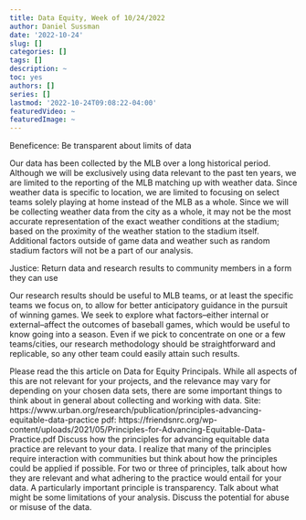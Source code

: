 ```yaml
---
title: Data Equity, Week of 10/24/2022
author: Daniel Sussman
date: '2022-10-24'
slug: []
categories: []
tags: []
description: ~
toc: yes
authors: []
series: []
lastmod: '2022-10-24T09:08:22-04:00'
featuredVideo: ~
featuredImage: ~
---
```



Beneficence: Be transparent about limits of data

Our data has been collected by the MLB over a long historical period. Although we will be exclusively using data relevant to the past ten years, we are limited to the reporting of the MLB matching up with weather data. Since weather data is specific to location, we are limited to focusing on select teams solely playing at home instead of the MLB as a whole. Since we will be collecting weather data from the city as a whole, it may not be the most accurate representation of the exact weather conditions at the stadium; based on the proximity of the weather station to the stadium itself. Additional factors outside of game data and weather such as random stadium factors will not be a part of our analysis. 

Justice: Return data and research results to community members in a form they can use

Our research results should be useful to MLB teams, or at least the specific teams we focus on, to allow for better anticipatory guidance in the pursuit of winning games. We seek to explore what factors--either internal or external--affect the outcomes of baseball games, which would be useful to know going into a season. Even if we pick to concentrate on one or a few teams/cities, our research methodology should be straightforward and replicable, so any other team could easily attain such results.


Please read the this article on Data for Equity Principals. While all aspects of this are not relevant for your projects, and the relevance may vary for depending on your chosen data sets, there are some important things to think about in general about collecting and working with data.
Site: https://www.urban.org/research/publication/principles-advancing-equitable-data-practice
pdf: https://friendsnrc.org/wp-content/uploads/2021/05/Principles-for-Advancing-Equitable-Data-Practice.pdf
Discuss how the principles for advancing equitable data practice are relevant to your data. I realize that many of the principles require interaction with communities but think about how the principles could be applied if possible.
For two or three of principles, talk about how they are relevant and what adhering to the practice would entail for your data.
A particularly important principle is transparency. Talk about what might be some limitations of your analysis.
Discuss the potential for abuse or misuse of the data. 